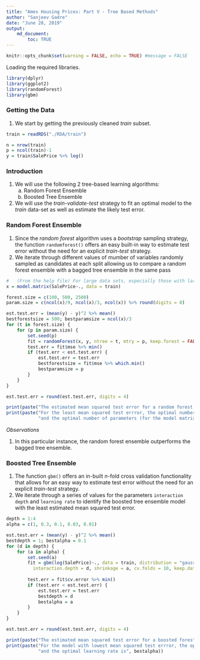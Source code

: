 ```yaml
---
title: "Ames Housing Prices: Part V - Tree Based Methods"
author: "Sanjeev Gadre"
date: "June 28, 2019"
output: 
    md_document:
        toc: TRUE
---
```


```r
knitr::opts_chunk$set(warning = FALSE, echo = TRUE) #message = FALSE
```

Loading the required libraries.

```r
library(dplyr)
library(ggplot2)
library(randomForest)
library(gbm)

```

### Getting the Data

1.  We start by getting the previously cleaned *train* subset.

```r
train = readRDS("./RDA/train")

n = nrow(train)
p = ncol(train)-1
y = train$SalePrice %>% log()
```

### Introduction

1.  We will use the following 2 tree-based learning algorithms:
    a.  Random Forest Ensemble
    b.  Boosted Tree Ensemble
2.  We will use the *train-validate-test* strategy to fit an optimal model to the *train* data-set as well as estimate the likely test error.


### Random Forest Ensemble

1.  Since the *random forest* algorithm uses a *bootstrap* sampling strategy, the function `randomforest()` offers an easy built-in way to estimate test error without the need for an explicit *train-test* strategy.
2.  We iterate through different values of mumber of variables randomly sampled as candidates at each split allowing us to compare a random forest ensemble with a bagged tree ensemble in the same pass

```r
#   (From the help file) For large data sets, especially those with large number of variables, calling randomForest via the formula interface is not advised: There may be too much overhead in handling the formula.
x = model.matrix(SalePrice~., data = train)

forest.size = c(100, 500, 2500)
param.size = c(ncol(x)/9, ncol(x)/3, ncol(x)) %>% round(digits = 0)

est.test.err = (mean(y) - y)^2 %>% mean()
bestforestsize = 500; bestparamsize = ncol(x)/3
for (t in forest.size) {
    for (p in param.size) {
        set.seed(p)
        fit = randomForest(x, y, ntree = t, mtry = p, keep.forest = FALSE)
        test.err = fit$mse %>% min()
        if (test.err < est.test.err) {
            est.test.err = test.err
            bestforestsize = fit$mse %>% which.min()
            bestparamsize = p
        }
    }
}

est.test.err = round(est.test.err, digits = 4)

print(paste("The estimated mean squared test error for a random forest ensemble model =", est.test.err))
print(paste("For the least mean squared test errror, the optimal number of trees grown is", bestforestsize,
            "and the optimal number of parameters (for the model matrix) sampled at a node is", bestparamsize))

```

*Observations*

1.  In this particular instance, the random forest ensemble outperforms the bagged tree ensemble.

### Boosted Tree Ensemble

1.  The function `gbm()` offers an in-built *n*-fold cross validation functionality that allows for an easy way to estimate test error without the need for an explicit *train-test* strategy.
2.  We iterate through a series of values for the parameters `interaction depth` and `learning rate` to identify the boosted tree ensemble model with the least estimated mean squared test error.


```r
depth = 1:4
alpha = c(1, 0.3, 0.1, 0.03, 0.01)

est.test.err = (mean(y) - y)^2 %>% mean()
bestdepth = 1; bestalpha = 0.1
for (d in depth) {
    for (a in alpha) {
        set.seed(a)
        fit = gbm(log(SalePrice)~., data = train, distribution = "gaussian", n.trees = 2500, 
          interaction.depth = d, shrinkage = a, cv.folds = 10, keep.data = FALSE)
        
        test.err = fit$cv.error %>% min()
        if (test.err < est.test.err) {
            est.test.err = test.err
            bestdepth = d
            bestalpha = a
        }
    }
}

est.test.err = round(est.test.err, digits = 4)

print(paste("The estimated mean squared test error for a boosted forest ensemble model =", est.test.err))
print(paste("For the model with lowest mean squared test errror, the optimal interaction depth is", bestdepth,
            "and the optimal learning rate is", bestalpha))


```

